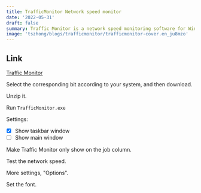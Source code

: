 ```yaml
---
title: TrafficMonitor Network speed monitor
date: '2022-05-31'
draft: false
summary: Traffic Monitor is a network speed monitoring software for Windows platform
image: 'tszhong/blogs/trafficmonitor/trafficmonitor-cover.en_ju8mzo'
---
```


## Link

[Traffic Monitor](https://github.com/zhongyang219/TrafficMonitor)

Select the corresponding bit according to your system, and then download.

<CloudinaryImg
  mdx
  alt="Traffic Monitor"
  publicId="tszhong/blogs/trafficmonitor/trafficmonitor-1_idtuyi"
  width={1280}
  height={720}
/>

Unzip it.

<CloudinaryImg
  mdx
  alt="Traffic Monitor"
  publicId="tszhong/blogs/trafficmonitor/trafficmonitor-2_s5dk3u"
  width={1280}
  height={720}
/>

Run `TrafficMonitor.exe`

<CloudinaryImg
  mdx
  alt="Traffic Monitor"
  publicId="tszhong/blogs/trafficmonitor/trafficmonitor-3_kwdavf"
  width={1280}
  height={720}
/>

Settings:

- [x] Show taskbar window
- [ ] Show main window

Make Traffic Monitor only show on the job column.

<CloudinaryImg
  mdx
  alt="Traffic Monitor"
  publicId="tszhong/blogs/trafficmonitor/trafficmonitor-4_yrjzaq"
  width={1280}
  height={720}
/>

Test the network speed.

<CloudinaryImg
  mdx
  alt="Traffic Monitor"
  publicId="tszhong/blogs/trafficmonitor/trafficmonitor-5_cazunr"
  width={1280}
  height={720}
/>

More settings, "Options".

<CloudinaryImg
  mdx
  alt="Traffic Monitor"
  publicId="tszhong/blogs/trafficmonitor/trafficmonitor-6_ugdg0d"
  width={1280}
  height={720}
/>

Set the font.

<CloudinaryImg
  mdx
  alt="Traffic Monitor"
  publicId="tszhong/blogs/trafficmonitor/trafficmonitor-7_e6gjrr"
  width={1280}
  height={720}
/>
